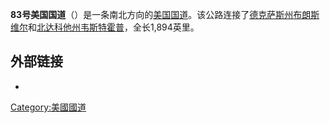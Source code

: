 {{unreferenced|time=2015-01-02T07:11:55+00:00}}
'''83号美国国道'''（{{lang-en|'''U.S. Route 83'''}}）是一条南北方向的[[美国国道|美国国道]]。该公路连接了[[德克萨斯州|德克萨斯州]][[布朗斯維爾_(德克薩斯州)|布朗斯维尔]]和[[北达科他州|北达科他州]][[韦斯特霍普_(北达科他州)|韦斯特霍普]]，全长1,894英里。

== 外部链接 ==
*{{commons category-inline|U.S. Route 83}}
{{美国国道}}
[[Category:美國國道|Category:美國國道]]